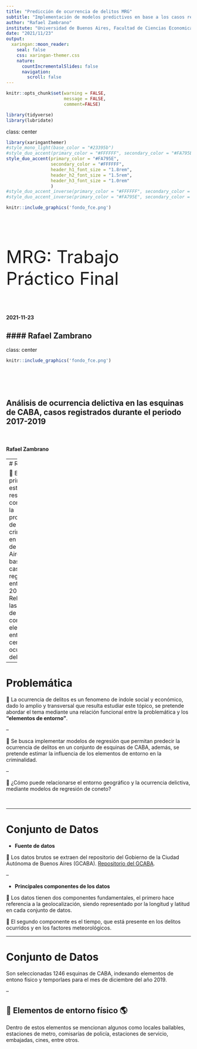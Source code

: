 ```yaml
---
title: "Predicción de ocurrencia de delitos MRG"
subtitle: "Implementación de modelos predictivos en base a los casos registrados en CABA durante el periodo 2017-2019"
author: "Rafael Zambrano"
institute: "Universidad de Buenos Aires, Facultad de Ciencias Economicas, ENAP"
date: "2021/11/23"
output:
  xaringan::moon_reader:
    seal: false
    css: xaringan-themer.css
    nature:
      countIncrementalSlides: false
      navigation: 
        scroll: false
---
```


```r
knitr::opts_chunk$set(warning = FALSE, 
                      message = FALSE, 
                      comment=FALSE)
```

```r
library(tidyverse)
library(lubridate)
```


class: center

```r
library(xaringanthemer)
#style_mono_light(base_color = "#23395b")
#style_duo_accent(primary_color = "#FFFFFF", secondary_color = "#FA795E")
style_duo_accent(primary_color = "#FA795E",
                 secondary_color = "#FFFFFF",
                 header_h1_font_size = "1.8rem",
                 header_h2_font_size = "1.5rem",
                 header_h3_font_size = "1.0rem"
                 )
#style_duo_accent_inverse(primary_color = "#FFFFFF", secondary_color = "#FA795E")
#style_duo_accent_inverse(primary_color = "#FA795E", secondary_color = "#FFFFFF")
```


```r
knitr::include_graphics('fondo_fce.png')
```

<br>
<br>
<br>
<br>

 <font size="10"> MRG: Trabajo Práctico Final</font> 

<br>
<br>

#### 2021-11-23

#### Rafael Zambrano
---
class: center

```r
knitr::include_graphics('fondo_fce.png')
```

<br>
<br>
<br>

## Análisis de ocurrencia delictiva en las esquinas de CABA, casos registrados durante el periodo 2017-2019

<br>

#### Rafael Zambrano

---
# Resumen

🔸 El foco principal de este estudio, reside en contextualizar la problemática de la criminalidad en la ciudad de Buenos Aires, con base en los casos registrados entre los años 2017 y 2019. Relacionando las esquinas de la ciudad con los elementos de entorno cercano a la ocurrencia del delito.


---

# Problemática

🔸 La ocurrencia de delitos es un fenomeno de índole social y económico, dado lo amplio y transversal que resulta estudiar este tópico, se pretende abordar el tema mediante una relación funcional entre la problemática y los **"elementos de entorno"**. 

--

🔸 Se busca implementar modelos de regresión que permitan predecir la ocurrencia de delitos en un conjunto de esquinas de CABA, además, se pretende estimar la influencia de los elementos de entorno en la criminalidad.

--

🔸 ¿Cómo puede relacionarse el entorno geográfico y la ocurrencia delictiva, mediante modelos de regresión de coneto?

<br>

---

# Conjunto de Datos

* **Fuente de datos**

🔸 Los datos brutos se extraen del repositorio del Gobierno de la Ciudad Autónoma de Buenos Aires (GCABA). [Repositorio del GCABA](https://data.buenosaires.gob.ar/dataset/).

--

* **Principales componentes de los datos**

🔸 Los datos tienen dos componentes fundamentales, el primero hace referencia a la geolocalización, siendo representado por la longitud y latitud en cada conjunto de datos. 

🔸 El segundo componente es el tiempo, que está presente en los delitos ocurridos y en los factores meteorológicos. 

---

# Conjunto de Datos

Son seleccionadas 1246 esquinas de CABA, indexando elementos de entono fisico y temporlaes para el mes de diciembre del año 2019.

--

## 🔸 Elementos de entorno  físico 🌎

Dentro de estos elementos se mencionan algunos como locales bailables, estaciones de metro, comisarías de policía, estaciones de servicio, embajadas, cines, entre otros. 


